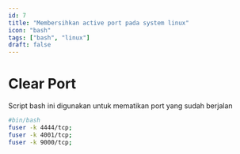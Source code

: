 ```yaml
---
id: 7
title: "Membersihkan active port pada system linux"
icon: "bash"
tags: ["bash", "linux"]
draft: false
---
```


# Clear Port

Script bash ini digunakan untuk mematikan port yang sudah berjalan

```bash
#bin/bash
fuser -k 4444/tcp;
fuser -k 4001/tcp;
fuser -k 9000/tcp;
```
